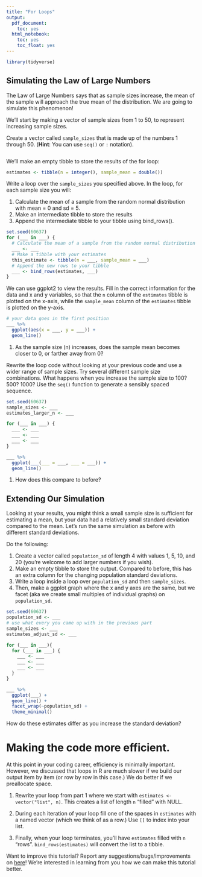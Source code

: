 ```yaml
---
title: "For Loops"
output:
  pdf_document:
    toc: yes
  html_notebook:
    toc: yes
    toc_float: yes
---
```


```r
library(tidyverse)
```

## Simulating the Law of Large Numbers

The Law of Large Numbers says that as sample sizes increase, the mean of the sample will approach the true mean of the distribution. We are going to simulate this phenomenon!

We'll start by making a vector of sample sizes from 1 to 50, to represent increasing sample sizes.

Create a vector called `sample_sizes` that is made up of the numbers 1 through 50. (**Hint**: You can use `seq()` or `:` notation).

```r

```

We'll make an empty tibble to store the results of the for loop:

```r
estimates <- tibble(n = integer(), sample_mean = double())
```

Write a loop over the `sample_sizes` you specified above. In the loop, for each sample size you will:

1. Calculate the mean of a sample from the random normal distribution with mean = 0 and sd = 5.
2. Make an intermediate tibble to store the results
3. Append the intermediate tibble to your tibble using bind_rows().

```r
set.seed(60637)
for (___ in ___) {
  # Calculate the mean of a sample from the random normal distribution with mean = 0 and sd = 5.
  ___ <- ___
  # Make a tibble with your estimates
  this_estimate <- tibble(n = ___, sample_mean = ___)
  # Append the new rows to your tibble
  ___ <- bind_rows(estimates, ___)
}
```

We can use ggplot2 to view the results. Fill in the correct information for the data and x and y variables, so that the `n` column of the `estimates` tibble is plotted on the x-axis, while the `sample_mean` column of the `estimates` tibble is plotted on the y-axis.

```r
# your data goes in the first position
___ %>% 
  ggplot(aes(x = ___, y = ___)) + 
  geom_line()
```

1. As the sample size (n) increases, does the sample mean becomes closer to 0, or farther away from 0?

Rewrite the loop code without looking at your previous code and use a wider range of sample sizes. Try several different sample size combinations. What happens when you increase the sample size to 100? 500? 1000? Use the `seq()` function to generate a sensibly spaced sequence.

```r
set.seed(60637)
sample_sizes <- ___
estimates_larger_n <- ___

for (___ in ___) {
  ___ <- ___
  ___ <- ___
  ___ <- ___
}

___ %>%
  ggplot(___(___ = ___, ___ = ___)) +
  geom_line()
```

1. How does this compare to before?

## Extending Our Simulation

Looking at your results, you might think a small sample size is sufficient for estimating a mean, but your data had a relatively small standard deviation compared to the mean. Let's run the same simulation as before with different standard deviations. 

Do the following:

1. Create a vector called `population_sd` of length 4 with values 1, 5, 10, and 20 (you're welcome to add larger numbers if you wish).
2. Make an empty tibble to store the output. Compared to before, this has an extra column for the changing population standard deviations.
3. Write a loop inside a loop over `population_sd` and then `sample_sizes`.
4. Then, make a ggplot graph where the x and y axes are the same, but we facet (aka we create small multiples of individual graphs) on `population_sd`.

```r
set.seed(60637)
population_sd <- ___
# use what every you came up with in the previous part
sample_sizes <- ___ 
estimates_adjust_sd <- ___

for (___ in ___){
  for (___ in ___) {
    ___ <- ___
    ___ <- ___
    ___ <- ___
  }
}

___ %>%
  ggplot(___) +
  geom_line() +
  facet_wrap(~population_sd) +
  theme_minimal()
```

How do these estimates differ as you increase the standard deviation?


# Making the code more efficient.

At this point in your coding career, efficiency is minimally important. However, we discussed that loops in R are much slower if we build our output item by item (or row by row in this case.) We do better if we preallocate space.

1. Rewrite your loop from part 1 where we start with `estimates <- vector("list", n)`. This creates a list of length `n` "filled" with NULL.

1. During each iteration of your loop fill one of the spaces in `estimates` with a named vector (which we think of as a row.) Use `[[` to index into your list.

1. Finally, when your loop terminates, you'll have `estimates` filled with `n` "rows". `bind_rows(estimates)` will convert the list to a tibble.



Want to improve this tutorial? Report any suggestions/bugs/improvements on [here](mailto:anisfeld@uchicago.edu)! We’re interested in learning from you how we can make this tutorial better.

